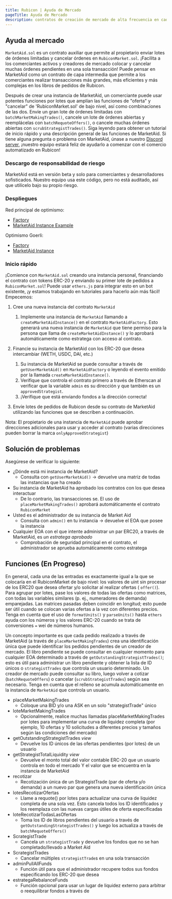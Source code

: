 ```yaml
---
title: Rubicon | Ayuda de Mercado
pageTitle: Ayuda de Mercado
description: contratos de creación de mercado de alta frecuencia en cadena y funcionalidad para Rubicon
---
```


## Ayuda al mercado

`MarketAid.sol` es un contrato auxiliar que permite al propietario enviar lotes de órdenes limitadas y cancelar órdenes en `RubiconMarket.sol`. ¡Facilita a los comerciantes activos y creadores de mercado colocar y cancelar muchas órdenes pendientes en una sola transacción! Puede pensar en MarketAid como un contrato de capa intermedia que permite a los comerciantes realizar transacciones más grandes, más eficientes y más complejas en los libros de pedidos de Rubicon.

Después de crear una instancia de MarketAid, un comerciante puede usar potentes funciones por lotes que amplían las funciones de "oferta" y "cancelar" de 'RubiconMarket.sol' de bajo nivel, así como combinaciones de las dos. Envíe un gran lote de órdenes limitadas con `batchMarketMakingTrades()`, cancele un lote de órdenes abiertas y reemplácelas con `batchRequoteOffers()`, o cancele muchas órdenes abiertas con `scrubStrategistTrades()`. Siga leyendo para obtener un tutorial de inicio rápido y una descripción general de las funciones de MarketAid. Si tiene alguna pregunta o problema con MarketAid, únase a nuestro [Discord server](https://discord.com/invite/E7pS24J), ¡nuestro equipo estará feliz de ayudarlo a comenzar con el comercio automatizado en Rubicon!

### Descargo de responsabilidad de riesgo

MarketAid está en versión beta y solo para comerciantes y desarrolladores sofisticados. Nuestro equipo usa este código, pero no está auditado, así que utilícelo bajo su propio riesgo.

### Despliegues

Red principal de optimismo:

- [Factory](https://optimistic.etherscan.io/address/0x267D94C6e67e4436EFfE092b08d040cFF36B2DA7)
- [MarketAid Instance Example](https://optimistic.etherscan.io/address/0x40e20121f46237Ae5d6822fd75847CedD17c449F)

Optimismo Goerli:

- [Factory](https://goerli-optimism.etherscan.io/address/0x6838dd21aa01Bde8E600d499A95f9AE02f2bB376)
- [MarketAid Instance](https://goerli-optimism.etherscan.io/address/0xd3757c79df77cfac54501b5dadf7ec47a38e1a65)

### Inicio rápido

¡Comience con `MarketAid.sol` creando una instancia personal, financiando el contrato con tokens ERC-20 y enviando su primer lote de pedidos a `RubiconMarket.sol`! Puede usar `ethers.js` para integrar esto en un bot existente, ¡y estamos trabajando en tutoriales para hacerlo aún más fácil! Empecemos:

1. Cree una nueva instancia del contrato `MarketAid`
   1. Implemente una instancia de `MarketAid` llamando a `createMarketAidInstance()` en el contrato `MarketAidFactory`. Esto generará una nueva instancia de `MarketAid` que tiene permiso para la persona que llama de `createMarketAidInstance()` y lo aprobará automáticamente como estratega con acceso al contrato.
2. Financie su instancia de MarketAid con los ERC-20 que desea intercambiar (WETH, USDC, DAI, etc.)

   1. Su instancia de MarketAid se puede consultar a través de `getUserMarketAid()` en `MarketAidFactory` o leyendo el evento emitido por la llamada `createMarketAidInstance()`.
   2. Verifique que controla el contrato primero a través de Etherscan al verificar que la variable `admin` es su dirección y que también es un `approvedStrategist`.
   3. ¡Verifique que está enviando fondos a la dirección correcta!

3. Envíe lotes de pedidos de Rubicon desde su contrato de MarketAid utilizando las funciones que se describen a continuación.

Nota: El propietario de una instancia de `MarketAid` puede aprobar direcciones adicionales para usar y acceder al contrato (varias direcciones pueden borrar la marca `onlyApprovedStrategist`)

## Solución de problemas

Asegúrese de verificar lo siguiente:

- ¿Dónde está mi instancia de MarketAid?
  - Consulta con `getUserMarketAid()` -> devuelve una matriz de todas las instancias que ha creado
- Su instancia de MarketAid ha aprobado los contratos con los que desea interactuar
  - De lo contrario, las transacciones se. El uso de `placeMarketMakingTrades()` aprobará automáticamente el contrato `RubiconMarket`
- Usted es el administrador de su instancia de Market Aid
  - Consulta con `admin()` en tu instancia -> devuelve el EOA que posee la instancia
- Cualquier EOA con el que intente administrar un par ERC20, a través de MarketAid, es _un estratega aprobado_
  - Comprobación de seguridad principal en el contrato, el administrador se aprueba automáticamente como estratega

## Funciones (En Progreso)

En general, cada una de las entradas es exactamente igual a la que se colocaría en el RubiconMarket de bajo nivel: los valores de uint sin procesar de los ERC20 que desea ofertar y/o solicitar al realizar ofertas ( `offer()`). Para agrupar por lotes, pase los valores de todas las ofertas como matrices, con todas las variables similares (p. ej., numeradores de demanda) emparejadas. Las matrices pasadas deben coincidir en longitud; esto puede ser útil cuando se colocan varias ofertas a la vez con diferentes precios. Tenga en cuenta que el uso de `formatUnits()` y `parseUnits()` hasta `ethers` ayuda con los números y los valores ERC-20 cuando se trata de conversiones `=` wei de números humanos.

Un concepto importante es que cada pedido realizado a través de MarketAid (a través de `placeMarketMakingTrades`) crea una identificación única que puede identificar los pedidos pendientes de un creador de mercado. El libro pendiente se puede consultar en cualquier momento para cualquier EOA determinado a través de `getOutstandingStrategistTrades()`; esto es útil para administrar un libro pendiente y obtener la lista de ID únicos o `strategistTrades` que controla un usuario determinado. Un creador de mercado puede consultar su libro, luego volver a cotizar (`batchRequoteOffers`) o cancelar (`scrubStrategistTrades`) según sea necesario. Tenga en cuenta que el relleno se acumula automáticamente en la instancia de `MarketAid` que controla un usuario.

- placeMarketMakingTrades
  - Coloque una BID y/o una ASK en un solo "strategistTrade" único
- loteMarketMakingTrades
  - Opcionalmente, realice muchas llamadas placeMarketMakingTrades por lotes para implementar una curva de liquidez completa (por ejemplo, 10 ofertas y 10 solicitudes a diferentes precios y tamaños según las condiciones del mercado)
- getOutstandingStrategistTrades _view_
  - Devuelve los ID únicos de las ofertas pendientes (por lotes) de un usuario
- getStrategistTotalLiquidity _view_
  - Devuelve el monto total del valor contable ERC-20 que un usuario controla en todo el mercado Y el valor que se encuentra en la instancia de MarketAid
- recotizar
  - Recotización única de un StrategistTrade (par de oferta y/o demanda) a un nuevo par que genera una nueva identificación única
- lotesRecotizarOfertas
  - Llame a requote() por lotes para actualizar una curva de liquidez completa de una sola vez. Esto cancela todos los ID identificados y los reemplaza con las nuevas cargas útiles de oferta especificadas
- loteRecotizarTodasLasOfertas
  - Toma los ID de libros pendientes del usuario a través de `getOutstandingStrategistTrades()` y luego los actualiza a través de `batchRequoteOffers()`
- ScrategistTrade
  - Cancela un `strategistTrade` y devuelve los fondos que no se han completado/llevado a Market Aid
- ScrategistTrades
  - Cancelar múltiples `strategistTrade`s en una sola transacción
- adminPullAllFunds
  - Función útil para que el administrador recupere todos sus fondos especificando los ERC-20 que desea
- estrategaRebalanceFunds
  - Función opcional para usar un lugar de liquidez externo para arbitrar o reequilibrar fondos a través de